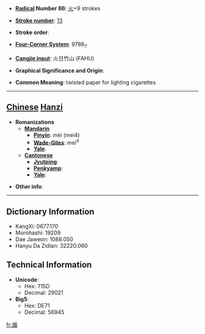 * '''[[Wiktionary:Chinese radical index| Radical]] Number 86''': [[Wiktionary:Chinese radical index 火|火]]+9 strokes

* '''[[Wiktionary:Chinese total strokes index|Stroke number]]''': [[Wiktionary:Chinese total strokes index 13|13]]

* '''Stroke order''': 

* '''[[Wiktionary:Chinese four corner index|Four-Corner System]]''': 9786<sub>7</sub>

* '''[[Wiktionary:Chinese Cangjie index|Cangjie input]]''': 火日竹山 (FAHU)

* '''Graphical Significance and Origin''': 

* '''Common Meaning''': twisted paper for lighting cigarettes

----

== [[Chinese]] [[Hanzi]] ==

* '''Romanizations'''
** '''[[Mandarin]]'''
*** '''[[Pinyin]]''': mèi (mei4)
*** '''[[Wade-Giles]]''': mei<sup>4</sup>
*** '''[[Yale]]''': 
** '''[[Cantonese]]'''
*** '''[[Jyutping]]''':
*** '''[[Penkyamp]]''': 
*** '''[[Yale]]''': 

* '''Other info''': 

----

== Dictionary Information ==

* KangXi: 0677.170
* Morohashi: 19209
* Dae Jaweon: 1088.050
* Hanyu Da Zidian: 32220.060

== Technical Information ==

* '''Unicode''':
** Hex: 715D
** Decimal: 29021
* '''Big5''':
** Hex: DE71
** Decimal: 56945

[[fr:煝]]